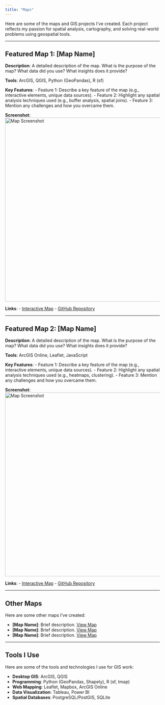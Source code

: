 ```yaml
---
title: "Maps"
---
```


Here are some of the maps and GIS projects I’ve created. Each project reflects my passion for spatial analysis, cartography, and solving real-world problems using geospatial tools.

---

## Featured Map 1: [Map Name]

**Description**: A detailed description of the map. What is the purpose of the map? What data did you use? What insights does it provide?

**Tools**: ArcGIS, QGIS, Python (GeoPandas), R (sf)

**Key Features**:
- Feature 1: Describe a key feature of the map (e.g., interactive elements, unique data sources).
- Feature 2: Highlight any spatial analysis techniques used (e.g., buffer analysis, spatial joins).
- Feature 3: Mention any challenges and how you overcame them.

**Screenshot**:
![Map Screenshot](map1-screenshot.png){.rounded .shadow width="600px"}

**Links**:
- [Interactive Map](#)
- [GitHub Repository](#)

---

## Featured Map 2: [Map Name]

**Description**: A detailed description of the map. What is the purpose of the map? What data did you use? What insights does it provide?

**Tools**: ArcGIS Online, Leaflet, JavaScript

**Key Features**:
- Feature 1: Describe a key feature of the map (e.g., interactive elements, unique data sources).
- Feature 2: Highlight any spatial analysis techniques used (e.g., heatmaps, clustering).
- Feature 3: Mention any challenges and how you overcame them.

**Screenshot**:
![Map Screenshot](map2-screenshot.png){.rounded .shadow width="600px"}

**Links**:
- [Interactive Map](#)
- [GitHub Repository](#)

---

## Other Maps

Here are some other maps I’ve created:

- **[Map Name]**: Brief description. [View Map](#)
- **[Map Name]**: Brief description. [View Map](#)
- **[Map Name]**: Brief description. [View Map](#)

---

## Tools I Use

Here are some of the tools and technologies I use for GIS work:

- **Desktop GIS**: ArcGIS, QGIS
- **Programming**: Python (GeoPandas, Shapely), R (sf, tmap)
- **Web Mapping**: Leaflet, Mapbox, ArcGIS Online
- **Data Visualization**: Tableau, Power BI
- **Spatial Databases**: PostgreSQL/PostGIS, SQLite
